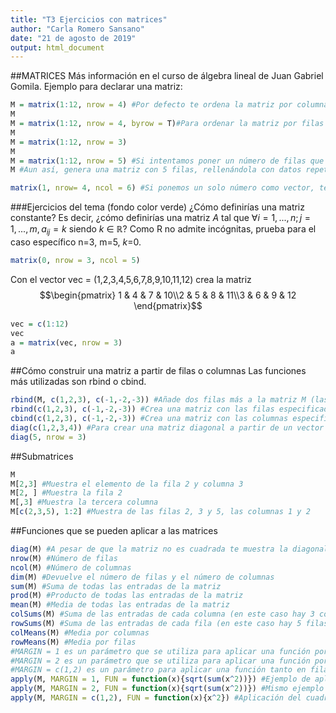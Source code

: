 ```yaml
---
title: "T3 Ejercicios con matrices"
author: "Carla Romero Sansano"
date: "21 de agosto de 2019"
output: html_document
---
```

##MATRICES
Más información en el curso de álgebra lineal de Juan Gabriel Gomila. Ejemplo para declarar una matriz:
```r
M = matrix(1:12, nrow = 4) #Por defecto te ordena la matriz por columnas (byrow = F)
M
M = matrix(1:12, nrow = 4, byrow = T)#Para ordenar la matriz por filas
M
M = matrix(1:12, nrow = 3)
M
M = matrix(1:12, nrow = 5) #Si intentamos poner un número de filas que no es múltiplo del número total de datos (12), nos da error
M #Aun así, genera una matriz con 5 filas, rellenándola con datos repetidos

matrix(1, nrow= 4, ncol = 6) #Si ponemos un solo número como vector, tenemos que especificar el número de filas y de columnas y crea la matriz con el mismo número repetido.

```

###Ejercicios del tema (fondo color verde)
¿Cómo definirías una matriz constante? Es decir, ¿cómo definirías una matriz $A$ tal que $\forall i = 1,...,n; j = 1,...,m, a_{ij}=k$ siendo $k\ \in\ \mathbb{R}$? Como R no admite incógnitas, prueba para el caso específico n=3, m=5, $k$=0.
```r
matrix(0, nrow = 3, ncol = 5)
```


Con el vector vec = (1,2,3,4,5,6,7,8,9,10,11,12) crea la matriz $$\begin{pmatrix} 1 & 4 & 7 & 10\\2 & 5 & 8 & 11\\3 & 6 & 9 & 12 \end{pmatrix}$$
```r
vec = c(1:12)
vec
a = matrix(vec, nrow = 3)
a
```

##Cómo construir una matriz a partir de filas o columnas
Las funciones más utilizadas son rbind o cbind.
```r
rbind(M, c(1,2,3), c(-1,-2,-3)) #Añade dos filas más a la matriz M (las filas las especificamos)
rbind(c(1,2,3), c(-1,-2,-3)) #Crea una matriz con las filas especificadas
cbind(c(1,2,3), c(-1,-2,-3)) #Crea una matriz con las columnas especificadas
diag(c(1,2,3,4)) #Para crear una matriz diagonal a partir de un vector (números en la diagonal y ceros en el resto)
diag(5, nrow = 3)

```
##Submatrices
```r
M
M[2,3] #Muestra el elemento de la fila 2 y columna 3
M[2, ] #Muestra la fila 2
M[,3] #Muestra la tercera columna
M[c(2,3,5), 1:2] #Muestra de las filas 2, 3 y 5, las columnas 1 y 2

```

##Funciones que se pueden aplicar a las matrices
```r
diag(M) #A pesar de que la matriz no es cuadrada te muestra la diagonal en la que el elemento de la fila 1 coincide con el de la columna 1, la fila 2 con el de la columna 2, etc.
nrow(M) #Número de filas
ncol(M) #Número de columnas
dim(M) #Devuelve el número de filas y el número de columnas
sum(M) #Suma de todas las entradas de la matriz
prod(M) #Producto de todas las entradas de la matriz
mean(M) #Media de todas las entradas de la matriz
colSums(M) #Suma de las entradas de cada columna (en este caso hay 3 columnas)
rowSums(M) #Suma de las entradas de cada fila (en este caso hay 5 filas)
colMeans(M) #Media por columnas
rowMeans(M) #Media por filas
#MARGIN = 1 es un parámetro que se utiliza para aplicar una función por filas en una matriz
#MARGIN = 2 es un parámetro que se utiliza para aplicar una función por columnas
#MARGIN = c(1,2) es un parámetro para aplicar una función tanto en filas como en columnas
apply(M, MARGIN = 1, FUN = function(x){sqrt(sum(x^2))}) #Ejemplo de aplicación de errores cuadrados medios por filas en una matriz M (raíz cuadrada de la suma de las entradas al cuadrado)
apply(M, MARGIN = 2, FUN = function(x){sqrt(sum(x^2))}) #Mismo ejemplo pero aplicado por columnas
apply(M, MARGIN = c(1,2), FUN = function(x){x^2}) #Aplicación del cuadrado de cada una de las entradas de la matriz

```



